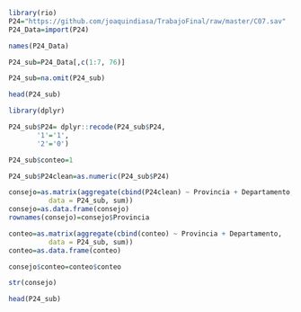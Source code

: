 ```r
library(rio)
P24="https://github.com/joaquindiasa/TrabajoFinal/raw/master/C07.sav"
P24_Data=import(P24)
```

```r
names(P24_Data)
```



```r
P24_sub=P24_Data[,c(1:7, 76)]
```

```r
P24_sub=na.omit(P24_sub)
```

```r
head(P24_sub)
```


```r
library(dplyr)

P24_sub$P24= dplyr::recode(P24_sub$P24,
       '1'='1',
       '2'='0')
```
```r
P24_sub$conteo=1
```

```r
P24_sub$P24clean=as.numeric(P24_sub$P24)
```

```r
consejo=as.matrix(aggregate(cbind(P24clean) ~ Provincia + Departamento, 
          data = P24_sub, sum)) 
consejo=as.data.frame(consejo)
rownames(consejo)=consejo$Provincia
```


```r
conteo=as.matrix(aggregate(cbind(conteo) ~ Provincia + Departamento, 
          data = P24_sub, sum)) 
conteo=as.data.frame(conteo)

consejo$conteo=conteo$conteo
```

```r
str(consejo)

```


```r
head(P24_sub)
```


